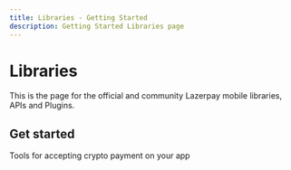 ```yaml
---
title: Libraries - Getting Started
description: Getting Started Libraries page
---
```


# Libraries

This is the page for the official and community Lazerpay mobile libraries, APIs and Plugins.

<Divider className='max-w-100 mt-1 mb-1' />

## Get started

Tools for accepting crypto payment on your app

<LibraryGetStarted />